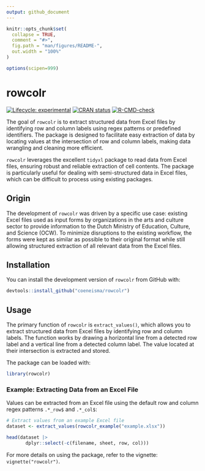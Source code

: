 ```yaml
---
output: github_document
---
```


<!-- README.md is generated from README.Rmd. Please edit that file -->

```r
knitr::opts_chunk$set(
  collapse = TRUE,
  comment = "#>",
  fig.path = "man/figures/README-",
  out.width = "100%"
)

options(scipen=999)
```

# rowcolr

<!-- badges: start -->

[![Lifecycle: experimental](https://img.shields.io/badge/lifecycle-experimental-orange.svg)](https://lifecycle.r-lib.org/articles/stages.html#experimental)
[![CRAN status](https://www.r-pkg.org/badges/version/rowcolr)](https://CRAN.R-project.org/package=rowcolr)
[![R-CMD-check](https://github.com/coeneisma/rowcolr/actions/workflows/R-CMD-check.yaml/badge.svg)](https://github.com/coeneisma/rowcolr/actions/workflows/R-CMD-check.yaml)
<!-- badges: end -->

The goal of `rowcolr` is to extract structured data from Excel files by identifying row and column labels using regex patterns or predefined identifiers. The package is designed to facilitate easy extraction of data by locating values at the intersection of row and column labels, making data wrangling and cleaning more efficient.

`rowcolr` leverages the excellent `tidyxl` package to read data from Excel files, ensuring robust and reliable extraction of cell contents. The package is particularly useful for dealing with semi-structured data in Excel files, which can be difficult to process using existing packages.

## Origin

The development of `rowcolr` was driven by a specific use case: existing Excel files used as input forms by organizations in the arts and culture sector to provide information to the Dutch Ministry of Education, Culture, and Science (OCW). To minimize disruptions to the existing workflow, the forms were kept as similar as possible to their original format while still allowing structured extraction of all relevant data from the Excel files.

## Installation

You can install the development version of `rowcolr` from GitHub with:

``` r
devtools::install_github("coeneisma/rowcolr")
```

## Usage

The primary function of `rowcolr` is `extract_values()`, which allows you to extract structured data from Excel files by identifying row and column labels. The function works by drawing a horizontal line from a detected row label and a vertical line from a detected column label. The value located at their intersection is extracted and stored.

The package can be loaded with:

```r
library(rowcolr)
```

### Example: Extracting Data from an Excel File

Values can be extracted from an Excel file using the default row and column regex patterns `.*_row$` and `.*_col$`:

```r
# Extract values from an example Excel file
dataset <- extract_values(rowcolr_example("example.xlsx"))

head(dataset |> 
       dplyr::select(-c(filename, sheet, row, col)))
```

For more details on using the package, refer to the vignette: `vignette("rowcolr")`. 
